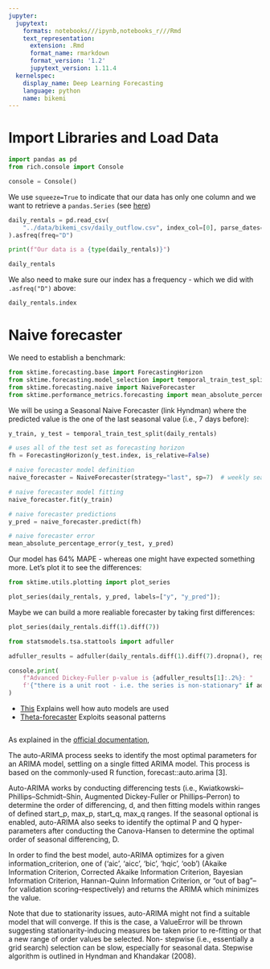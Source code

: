 ```yaml
---
jupyter:
  jupytext:
    formats: notebooks///ipynb,notebooks_r///Rmd
    text_representation:
      extension: .Rmd
      format_name: rmarkdown
      format_version: '1.2'
      jupytext_version: 1.11.4
  kernelspec:
    display_name: Deep Learning Forecasting
    language: python
    name: bikemi
---
```


# Import Libraries and Load Data

```python
import pandas as pd
from rich.console import Console

console = Console()
```

We use `squeeze=True` to indicate that our data has only one column and we want to retrieve a `pandas.Series` (see [here](https://machinelearningmastery.com/load-explore-time-series-data-python/))

```python
daily_rentals = pd.read_csv(
    "../data/bikemi_csv/daily_outflow.csv", index_col=[0], parse_dates=[0], squeeze=True
).asfreq(freq="D")

print(f"Our data is a {type(daily_rentals)}")

daily_rentals
```

We also need to make sure our index has a frequency - which we did with `.asfreq("D")` above:

```python
daily_rentals.index
```

# Naive forecaster


We need to establish a benchmark:

```python
from sktime.forecasting.base import ForecastingHorizon
from sktime.forecasting.model_selection import temporal_train_test_split
from sktime.forecasting.naive import NaiveForecaster
from sktime.performance_metrics.forecasting import mean_absolute_percentage_error
```

We will be using a Seasonal Naive Forecaster (link Hyndman) where the predicted value is the one of the last seasonal value (i.e., 7 days before):

```python
y_train, y_test = temporal_train_test_split(daily_rentals)

# uses all of the test set as forecasting horizon
fh = ForecastingHorizon(y_test.index, is_relative=False)

# naive forecaster model definition
naive_forecaster = NaiveForecaster(strategy="last", sp=7)  # weekly seasonal periodicity

# naive forecaster model fitting
naive_forecaster.fit(y_train)

# naive forecaster predictions
y_pred = naive_forecaster.predict(fh)

# naive forecaster error
mean_absolute_percentage_error(y_test, y_pred)
```

Our model has 64% MAPE - whereas one might have expected something more. Let's plot it to see the differences:

```python
from sktime.utils.plotting import plot_series

plot_series(daily_rentals, y_pred, labels=["y", "y_pred"]);
```

Maybe we can build a more realiable forecaster by taking first differences:

```python
plot_series(daily_rentals.diff(1).diff(7))
```

```python
from statsmodels.tsa.stattools import adfuller

adfuller_results = adfuller(daily_rentals.diff(1).diff(7).dropna(), regression="ct")

console.print(
    f"Advanced Dickey-Fuller p-value is {adfuller_results[1]:.2%}: "
    f'{"there is a unit root - i.e. the series is non-stationary" if adfuller_results[1] > 0.05 else "there is no unit root - the series is stationary"}'
)
```

* [This](https://www.sciencedirect.com/science/article/pii/S0169207000000674) Explains well how auto models are used
* [Theta-forecaster](https://www.sciencedirect.com/science/article/pii/S0169207000000662) Exploits seasonal patterns

```python

```

As explained in the [official documentation](https://www.sktime.org/en/latest/api_reference/modules/auto_generated/sktime.forecasting.arima.AutoARIMA.html?highlight=seasonal%20decomposition),

The auto-ARIMA process seeks to identify the most optimal parameters for an ARIMA model, settling on a single fitted ARIMA model. This process is based on the commonly-used R function, forecast::auto.arima [3].

Auto-ARIMA works by conducting differencing tests (i.e., Kwiatkowski–Phillips–Schmidt–Shin, Augmented Dickey-Fuller or Phillips–Perron) to determine the order of differencing, d, and then fitting models within ranges of defined start_p, max_p, start_q, max_q ranges. If the seasonal optional is enabled, auto-ARIMA also seeks to identify the optimal P and Q hyper-parameters after conducting the Canova-Hansen to determine the optimal order of seasonal differencing, D.

In order to find the best model, auto-ARIMA optimizes for a given information_criterion, one of (‘aic’, ‘aicc’, ‘bic’, ‘hqic’, ‘oob’) (Akaike Information Criterion, Corrected Akaike Information Criterion, Bayesian Information Criterion, Hannan-Quinn Information Criterion, or “out of bag”–for validation scoring–respectively) and returns the ARIMA which minimizes the value.

Note that due to stationarity issues, auto-ARIMA might not find a suitable model that will converge. If this is the case, a ValueError will be thrown suggesting stationarity-inducing measures be taken prior to re-fitting or that a new range of order values be selected. Non- stepwise (i.e., essentially a grid search) selection can be slow, especially for seasonal data. Stepwise algorithm is outlined in Hyndman and Khandakar (2008).
